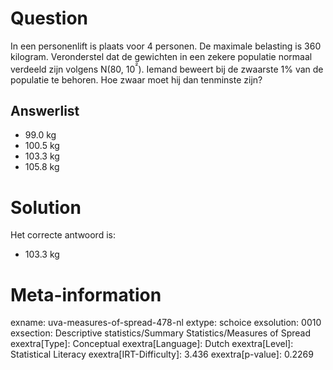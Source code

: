 Question
========

In een personenlift is plaats voor 4 personen. De maximale belasting is
360 kilogram. Veronderstel dat de gewichten in een zekere populatie
normaal verdeeld zijn volgens N(80, 10^²^). Iemand beweert bij de
zwaarste 1% van de populatie te behoren. Hoe zwaar moet hij dan
tenminste zijn?

Answerlist
----------

* 99.0 kg
* 100.5 kg
* 103.3 kg
* 105.8 kg

Solution
========

Het correcte antwoord is: 

* 103.3 kg

Meta-information
================
exname: uva-measures-of-spread-478-nl
extype: schoice
exsolution: 0010
exsection: Descriptive statistics/Summary Statistics/Measures of Spread
exextra[Type]: Conceptual
exextra[Language]: Dutch
exextra[Level]: Statistical Literacy
exextra[IRT-Difficulty]: 3.436
exextra[p-value]: 0.2269
